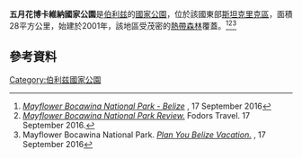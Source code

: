 {{Infobox Protected area
| name = Mayflower Bocawina National Park
| iucn_category = II
| photo = 
| map = Belize
| relief = 1
| location =[[伯利兹|伯利兹]][[斯坦克里克區|斯坦克里克區]]
| coordinates ={{coord|16.932490|N|88.382909|W|display=it}}
}}

'''五月花博卡維納國家公園'''是[[伯利兹|伯利兹]]的[[國家公園|國家公園]]，位於該國東部[[斯坦克里克區|斯坦克里克區]]，面積28平方公里，始建於2001年，該地區受茂密的[[熱帶森林|熱帶森林]]覆蓋。<ref>[http://home.gci.net/~hallwg/mayflower%20bocawina/Mayflower%20Bocawina%20Page.html ''Mayflower Bocawina National Park - Belize''] {{Wayback|url=http://home.gci.net/~hallwg/mayflower%20bocawina/Mayflower%20Bocawina%20Page.html |date=20160818211308 }}, 17 September 2016</ref><ref>[http://www.fodors.com/world/mexico-and-central-america/belize/the-southern-coast/things-to-do/sights/reviews/mayflower-bocawina-national-park-198091 ''Mayflower Bocawina National Park Review.''] {{Wayback|url=http://www.fodors.com/world/mexico-and-central-america/belize/the-southern-coast/things-to-do/sights/reviews/mayflower-bocawina-national-park-198091 |date=20200922085010 }} Fodors Travel. 17 September 2016.</ref><ref>Mayflower Bocawina National Park. [http://www.mybelizeadventure.com/mayflower-bocawina-national-park/ ''Plan You Belize Vacation.''] {{Wayback|url=http://www.mybelizeadventure.com/mayflower-bocawina-national-park/ |date=20180222093052 }}, 17 September 2016</ref>

==參考資料==
{{refs}}

{{Belize-geo-stub}}
[[Category:伯利兹國家公園|Category:伯利兹國家公園]]